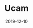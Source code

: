 ---
title: Ucam
status: publish
date: 2019-12-10
slug: Ucam is a blockchain-powered home security camera with 100% data privacy
website: https://ucam.iotex.io
twitter: https://twitter.com/TenvisOfficial
logo: https://wp.gcap1.iotex.io/wp-content/uploads/2020/10/ucam-logo.png
featured_img: https://wp.gcap1.iotex.io/wp-content/uploads/2020/09/ucam-header.png
telegram:
---